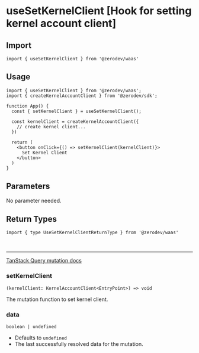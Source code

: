 
# useSetKernelClient [Hook for setting kernel account client]

## Import
```tsx
import { useSetKernelClient } from '@zerodev/waas'
```

## Usage
```tsx
import { useSetKernelClient } from '@zerodev/waas';
import { createKernelAccountClient } from '@zerodev/sdk';

function App() {
  const { setKernelClient } = useSetKernelClient();

  const kernelClient = createKernelAccountClient({
    // create kernel client...
  })

  return (
    <button onClick={() => setKernelClient(kernelClient)}>
      Set Kernel Client
    </button>
  )
}
```

## Parameters

No parameter needed.


## Return Types

```tsx
import { type UseSetKernelClientReturnType } from '@zerodev/waas'
```

<br />

---

[TanStack Query mutation docs](https://tanstack.com/query/v5/docs/react/reference/useMutation)

### setKernelClient
`(kernelClient: KernelAccountClient<EntryPoint>) => void`

The mutation function to set kernel client.

### data
`boolean | undefined`

- Defaults to `undefined`
- The last successfully resolved data for the mutation.

<MutationResult />